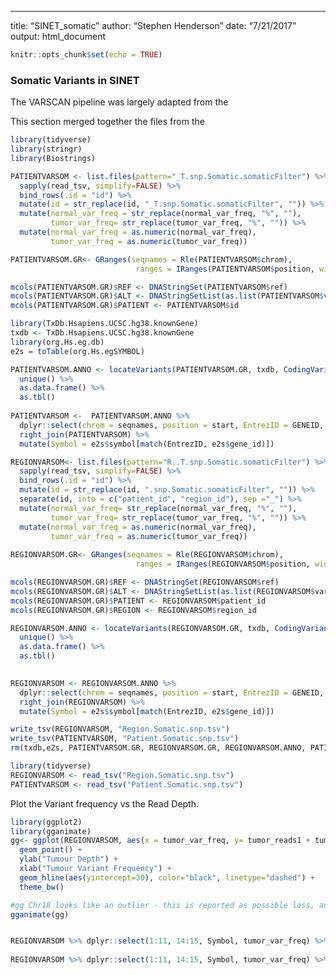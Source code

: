 ---
title: "SINET_somatic"
author: "Stephen Henderson"
date: "7/21/2017"
output: html_document

```r
knitr::opts_chunk$set(echo = TRUE)

```

### Somatic Variants in SINET 

The VARSCAN pipeline was largely adapted from the  

This section merged together the files from the 

```r

library(tidyverse)
library(stringr)
library(Biostrings)

PATIENTVARSOM <- list.files(pattern="_T.snp.Somatic.somaticFilter") %>% 
  sapply(read_tsv, simplify=FALSE) %>%
  bind_rows(.id = "id") %>%
  mutate(id = str_replace(id, "_T.snp.Somatic.somaticFilter", "")) %>%
  mutate(normal_var_freq = str_replace(normal_var_freq, "%", ""), 
         tumor_var_freq= str_replace(tumor_var_freq, "%", "")) %>%
  mutate(normal_var_freq = as.numeric(normal_var_freq), 
         tumor_var_freq = as.numeric(tumor_var_freq))

PATIENTVARSOM.GR<- GRanges(seqnames = Rle(PATIENTVARSOM$chrom),
                            ranges = IRanges(PATIENTVARSOM$position, width=1))

mcols(PATIENTVARSOM.GR)$REF <- DNAStringSet(PATIENTVARSOM$ref)
mcols(PATIENTVARSOM.GR)$ALT <- DNAStringSetList(as.list(PATIENTVARSOM$var))
mcols(PATIENTVARSOM.GR)$PATIENT <- PATIENTVARSOM$id

library(TxDb.Hsapiens.UCSC.hg38.knownGene)
txdb <- TxDb.Hsapiens.UCSC.hg38.knownGene
library(org.Hs.eg.db)
e2s = toTable(org.Hs.egSYMBOL) 

PATIENTVARSOM.ANNO <- locateVariants(PATIENTVARSOM.GR, txdb, CodingVariants()) %>%
  unique() %>%
  as.data.frame() %>%
  as.tbl()
  
PATIENTVARSOM <-  PATIENTVARSOM.ANNO %>% 
  dplyr::select(chrom = seqnames, position = start, EntrezID = GENEID, Variant_Type = LOCATION, Variant_Location = LOCSTART) %>%
  right_join(PATIENTVARSOM) %>%
  mutate(Symbol = e2s$symbol[match(EntrezID, e2s$gene_id)])

REGIONVARSOM<- list.files(pattern="R..T.snp.Somatic.somaticFilter") %>% 
  sapply(read_tsv, simplify=FALSE) %>%
  bind_rows(.id = "id") %>%
  mutate(id = str_replace(id, ".snp.Somatic.somaticFilter", "")) %>%
  separate(id, into = c("patient_id", "region_id"), sep ="_") %>%
  mutate(normal_var_freq= str_replace(normal_var_freq, "%", ""), 
         tumor_var_freq= str_replace(tumor_var_freq, "%", "")) %>%
  mutate(normal_var_freq = as.numeric(normal_var_freq), 
         tumor_var_freq = as.numeric(tumor_var_freq))
         
REGIONVARSOM.GR<- GRanges(seqnames = Rle(REGIONVARSOM$chrom),
                            ranges = IRanges(REGIONVARSOM$position, width=1))

mcols(REGIONVARSOM.GR)$REF <- DNAStringSet(REGIONVARSOM$ref)
mcols(REGIONVARSOM.GR)$ALT <- DNAStringSetList(as.list(REGIONVARSOM$var))
mcols(REGIONVARSOM.GR)$PATIENT <- REGIONVARSOM$patient_id
mcols(REGIONVARSOM.GR)$REGION <- REGIONVARSOM$region_id

REGIONVARSOM.ANNO <- locateVariants(REGIONVARSOM.GR, txdb, CodingVariants()) %>%
  unique() %>%
  as.data.frame() %>%
  as.tbl()
  

REGIONVARSOM <- REGIONVARSOM.ANNO %>% 
  dplyr::select(chrom = seqnames, position = start, EntrezID = GENEID, Variant_Type = LOCATION, Variant_Location = LOCSTART) %>%
  right_join(REGIONVARSOM) %>%
  mutate(Symbol = e2s$symbol[match(EntrezID, e2s$gene_id)])

write_tsv(REGIONVARSOM, "Region.Somatic.snp.tsv")
write_tsv(PATIENTVARSOM, "Patient.Somatic.snp.tsv")
rm(txdb,e2s, PATIENTVARSOM.GR, REGIONVARSOM.GR, REGIONVARSOM.ANNO, PATIENTVARSOM.ANNO)
```


```r
library(tidyverse)
REGIONVARSOM <- read_tsv("Region.Somatic.snp.tsv")
PATIENTVARSOM <- read_tsv("Patient.Somatic.snp.tsv")

```

Plot the Variant frequency vs the Read Depth.

```r

library(ggplot2)
library(gganimate)
gg<- ggplot(REGIONVARSOM, aes(x = tumor_var_freq, y= tumor_reads1 + tumor_reads2, frame= chrom)) +
  geom_point() +
  ylab("Tumour Depth") +
  xlab("Tumour Variant Frequency") +
  geom_hline(aes(yintercept=30), color="black", linetype="dashed") +
  theme_bw()

#gg Chr18 looks like an outlier - this is reported as possible loss, and chr4 possible gain look sa little weird
gganimate(gg)


REGIONVARSOM %>% dplyr::select(1:11, 14:15, Symbol, tumor_var_freq) %>% arrange(desc(tumor_var_freq)) %>% filter(tumor_reads2 > 13)
 
REGIONVARSOM %>% dplyr::select(1:11, 14:15, Symbol, tumor_var_freq) %>% arrange(desc(tumor_var_freq)) %>% filter(Symbol =="CDKN1B")
 
 
```

